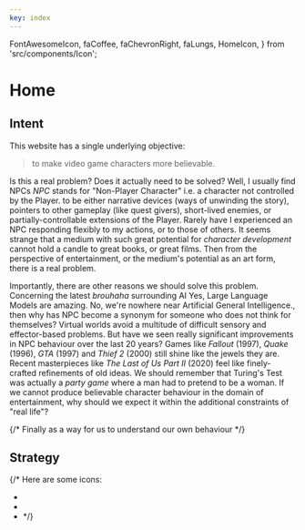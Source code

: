 ```yaml
---
key: index
---
```


  FontAwesomeIcon,
  faCoffee,
  faChevronRight,
  faLungs,
  HomeIcon,
} from 'src/components/Icon';


# Home

## Intent

This website has a single underlying objective:

> to make video game characters more believable.

Is this a real problem?
Does it actually need to be solved?
Well,
I usually find NPCs <SideNote>_NPC_ stands for "Non-Player Character" i.e. a character not controlled by the Player.</SideNote> to be either narrative devices (ways of unwinding the story), pointers to other gameplay (like quest givers), short-lived enemies, or partially-controllable extensions of the Player.
Rarely have I experienced an NPC responding flexibly to my actions, or to those of others.
It seems strange that a medium with such great potential for _character development_ cannot hold a candle to great books, or great films.
Then from the perspective of entertainment, or the medium's potential as an art form,
there is a real problem.

Importantly, there are other reasons we should solve this problem.
Concerning the latest _brouhaha_ surrounding AI <SideNote>Yes, Large Language Models are amazing. No, we're nowhere near Artificial General Intelligence.</SideNote>,
then why has NPC become a synonym for someone who does not think for themselves?
Virtual worlds avoid a multitude of difficult sensory and effector-based problems.
But have we seen really significant improvements in NPC behaviour over the last 20 years?
Games like _Fallout_ (1997), _Quake_ (1996), _GTA_ (1997) and _Thief 2_ (2000) still shine like the jewels they are.
Recent masterpieces like _The Last of Us Part II_ (2020) feel like finely-crafted refinements of old ideas.
We should remember that Turing's Test was actually a _party game_ where a man had to pretend to be a woman.
If we cannot produce believable character behaviour in the domain of entertainment,
why should we expect it within the additional constraints of "real life"?

{/* Finally as a way for us to understand our own behaviour */}

## Strategy



{/* 
Here are some icons:
- <FontAwesomeIcon icon={faChevronRight} size="1x" />
- <FontAwesomeIcon icon={faCoffee} size="1x" />
- <FontAwesomeIcon icon={faLungs} size="1x" /> */}


